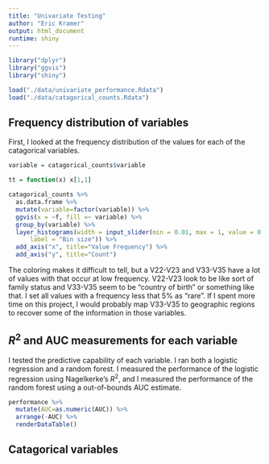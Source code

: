```yaml
---
title: "Univariate Testing"
author: "Eric Kramer"
output: html_document
runtime: shiny
---
```


```r
library("dplyr")
library("ggvis")
library("shiny")

load("./data/univariate_performance.Rdata")
load("./data/catagorical_counts.Rdata")


```

## Frequency distribution of variables

First, I looked at the frequency distribution of the values for each of the catagorical variables. 

```r
variable = catagorical_counts$variable

tt = function(x) x[1,1]

catagorical_counts %>% 
  as.data.frame %>%
  mutate(variable=factor(variable)) %>%
  ggvis(x = ~f, fill =~ variable) %>%
  group_by(variable) %>%
  layer_histograms(width = input_slider(min = 0.01, max = 1, value = 0.02, step = 0.01,
      label = "Bin size")) %>%
  add_axis("x", title="Value Frequency") %>%
  add_axis("y", title="Count") 
```

The coloring makes it difficult to tell, but a V22-V23 and V33-V35 have a lot of values with that occur at low frequency. V22-V23 look to be like sort of family status and V33-V35 seem to be "country of birth" or something like that. I set all values with a frequency less that 5% as "rare". If I spent more time on this project, I would probably map V33-V35 to geographic regions to recover some of the information in those variables.

## $R^2$ and AUC measurements for each variable

I tested the predictive capability of each variable. I ran both a logistic regression and a random forest. I measured the performance of the logistic regression using Nagelkerke's $R^2$, and I measured the performance of the random forest using a out-of-bounds AUC estimate. 



```r
performance %>%
  mutate(AUC=as.numeric(AUC)) %>%
  arrange(-AUC) %>%
  renderDataTable()
```

## Catagorical variables


